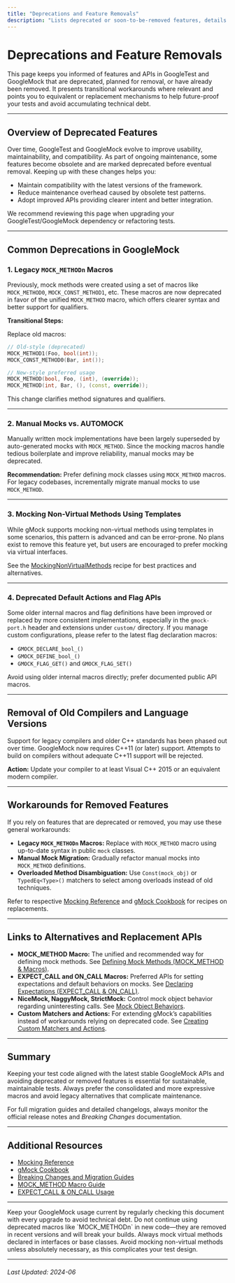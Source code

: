 ```yaml
---
title: "Deprecations and Feature Removals"
description: "Lists deprecated or soon-to-be-removed features, details any transitional workarounds, and links to equivalent or replacement APIs. Keeps users informed to avoid technical debt and plan for future-proofing their tests."
---
```


# Deprecations and Feature Removals

This page keeps you informed of features and APIs in GoogleTest and GoogleMock that are deprecated, planned for removal, or have already been removed. It presents transitional workarounds where relevant and points you to equivalent or replacement mechanisms to help future-proof your tests and avoid accumulating technical debt.

---

## Overview of Deprecated Features

Over time, GoogleTest and GoogleMock evolve to improve usability, maintainability, and compatibility. As part of ongoing maintenance, some features become obsolete and are marked deprecated before eventual removal. Keeping up with these changes helps you:

- Maintain compatibility with the latest versions of the framework.
- Reduce maintenance overhead caused by obsolete test patterns.
- Adopt improved APIs providing clearer intent and better integration.

We recommend reviewing this page when upgrading your GoogleTest/GoogleMock dependency or refactoring tests.

---

## Common Deprecations in GoogleMock

### 1. Legacy `MOCK_METHODn` Macros

Previously, mock methods were created using a set of macros like `MOCK_METHOD0`, `MOCK_CONST_METHOD1`, etc. These macros are now deprecated in favor of the unified `MOCK_METHOD` macro, which offers clearer syntax and better support for qualifiers.

**Transitional Steps:**

Replace old macros:

```cpp
// Old-style (deprecated)
MOCK_METHOD1(Foo, bool(int));
MOCK_CONST_METHOD0(Bar, int());

// New-style preferred usage
MOCK_METHOD(bool, Foo, (int), (override));
MOCK_METHOD(int, Bar, (), (const, override));
```

This change clarifies method signatures and qualifiers.

---

### 2. Manual Mocks vs. AUTOMOCK

Manually written mock implementations have been largely superseded by auto-generated mocks with `MOCK_METHOD`. Since the mocking macros handle tedious boilerplate and improve reliability, manual mocks may be deprecated.

**Recommendation:** Prefer defining mock classes using `MOCK_METHOD` macros. For legacy codebases, incrementally migrate manual mocks to use `MOCK_METHOD`.

---

### 3. Mocking Non-Virtual Methods Using Templates

While gMock supports mocking non-virtual methods using templates in some scenarios, this pattern is advanced and can be error-prone. No plans exist to remove this feature yet, but users are encouraged to prefer mocking via virtual interfaces.

See the [MockingNonVirtualMethods](docs/gmock_cook_book.md#MockingNonVirtualMethods) recipe for best practices and alternatives.

---

### 4. Deprecated Default Actions and Flag APIs

Some older internal macros and flag definitions have been improved or replaced by more consistent implementations, especially in the `gmock-port.h` header and extensions under `custom/` directory. If you manage custom configurations, please refer to the latest flag declaration macros:

- `GMOCK_DECLARE_bool_()`
- `GMOCK_DEFINE_bool_()`
- `GMOCK_FLAG_GET()` and `GMOCK_FLAG_SET()`

Avoid using older internal macros directly; prefer documented public API macros.

---

## Removal of Old Compilers and Language Versions

Support for legacy compilers and older C++ standards has been phased out over time. GoogleMock now requires C++11 (or later) support. Attempts to build on compilers without adequate C++11 support will be rejected.

**Action:** Update your compiler to at least Visual C++ 2015 or an equivalent modern compiler.

---

## Workarounds for Removed Features

If you rely on features that are deprecated or removed, you may use these general workarounds:

- **Legacy `MOCK_METHODn` Macros:** Replace with `MOCK_METHOD` macro using up-to-date syntax in public `mock` classes.
- **Manual Mock Migration:** Gradually refactor manual mocks into `MOCK_METHOD` definitions.
- **Overloaded Method Disambiguation:** Use `Const(mock_obj)` or `TypedEq<Type>()` matchers to select among overloads instead of old techniques.

Refer to respective [Mocking Reference](docs/reference/mocking.md) and [gMock Cookbook](docs/gmock_cook_book.md) for recipes on replacements.

---

## Links to Alternatives and Replacement APIs

- **MOCK_METHOD Macro:** The unified and recommended way for defining mock methods. See [Defining Mock Methods (MOCK_METHOD & Macros)](/api-reference/core-mocking-apis/mock-method-macros).
- **EXPECT_CALL and ON_CALL Macros:** Preferred APIs for setting expectations and default behaviors on mocks. See [Declaring Expectations (EXPECT_CALL & ON_CALL)](/api-reference/core-mocking-apis/expectations-on-call).
- **NiceMock, NaggyMock, StrictMock:** Control mock object behavior regarding uninteresting calls. See [Mock Object Behaviors](/api-reference/core-mocking-apis/mock-object-behaviors).
- **Custom Matchers and Actions:** For extending gMock’s capabilities instead of workarounds relying on deprecated code. See [Creating Custom Matchers and Actions](/guides/advanced-testing-patterns/custom-matchers-actions).

---

## Summary

Keeping your test code aligned with the latest stable GoogleMock APIs and avoiding deprecated or removed features is essential for sustainable, maintainable tests. Always prefer the consolidated and more expressive macros and avoid legacy alternatives that complicate maintenance.

For full migration guides and detailed changelogs, always monitor the official release notes and *Breaking Changes* documentation.

---

## Additional Resources

- [Mocking Reference](docs/reference/mocking.md)
- [gMock Cookbook](docs/gmock_cook_book.md)
- [Breaking Changes and Migration Guides](changelog/migration-changes/breaking-changes.md)
- [MOCK_METHOD Macro Guide](api-reference/core-mocking-apis/mock-method-macros.md)
- [EXPECT_CALL & ON_CALL Usage](api-reference/core-mocking-apis/expectations-on-call.md)

---

<Tip>
Keep your GoogleMock usage current by regularly checking this document with every upgrade to avoid technical debt.
</Tip>

<Warning>
Do not continue using deprecated macros like `MOCK_METHODn` in new code—they are removed in recent versions and will break your builds.
</Warning>

<Note>
Always mock virtual methods declared in interfaces or base classes. Avoid mocking non-virtual methods unless absolutely necessary, as this complicates your test design.
</Note>

---

###### Last Updated: 2024-06
